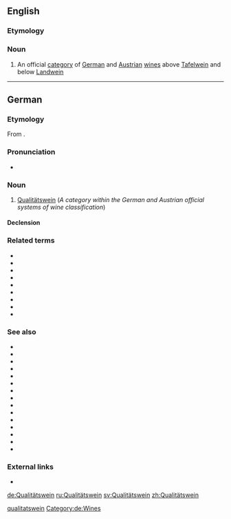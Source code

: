 ==English==

===Etymology===
{{etyl|de|en}}

===Noun===
{{en-noun}}

# An official [[category]] of [[German]] and [[Austrian]] [[wine]]s above [[Tafelwein]] and below [[Landwein]]

[[Category:English terms spelled with Ä|qualitatswein]]

----

==German==
{{wikipedia|lang=de}}
===Etymology===
From {{compound|lang=de|Qualität|Wein}}.

===Pronunciation===
* {{IPA|/kvaliˈtɛːtsˌvaɪ̯n/|lang=de}}

===Noun===
{{de-noun|m|Qualitätsweins|gen2=Qualitätsweines|Qualitätsweine}}

# [[Qualitätswein]] (''A category within the German and Austrian official systems of wine classification'')

====Declension====
{{de-decl-noun-m|(e)s|e}}

===Related terms===
* {{l|de|Weinrebe}}
* {{l|de|Weintraube}}
* {{l|de|Weißwein}}
* {{l|de|Rotwein}}
* {{l|de|Landwein}}
* {{l|de|Tafelwein}}
* {{l|de|Prädikatswein}}
* {{l|de|Eiswein}}
* {{l|de|Glühwein}}

===See also===
* {{l|de|Großes Gewächs}}
* {{l|de|geschützte Ursprungsbezeichnung}}
* {{l|de|Riesling}}
* {{l|de|Silvaner}} 
* {{l|de|Gewürztraminer}}
* {{l|de|Müller-Thurgau}}
* {{l|de|Gutedel}}
* {{l|de|Weißburgunder}} 
* {{l|de|Grauburgunder}} 
* {{l|de|Spätburgunder}} 
* {{l|de|Spätlese}}
* {{l|de|Auslese}}
* {{l|de|Beerenauslese}}
* {{l|de|Trockenbeerenauslese}}
* {{l|de|Federweißer}}

===External links===
* {{R:Duden}}

[[Category:de:Wines]]

[[de:Qualitätswein]]
[[ru:Qualitätswein]]
[[sv:Qualitätswein]]
[[zh:Qualitätswein]]